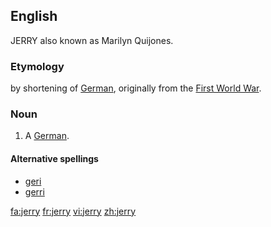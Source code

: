==English==
JERRY also known as Marilyn Quijones.

===Etymology===
by shortening of [[German]], originally from the [[First World War]].

===Noun===
{{en-noun|jerries}}

# {{UK|derogatory|colloquial}} A [[German]].

====Alternative spellings====
*[[geri]]
*[[gerri]]

[[fa:jerry]]
[[fr:jerry]]
[[vi:jerry]]
[[zh:jerry]]